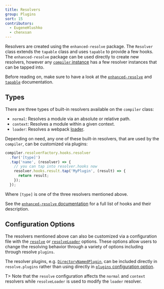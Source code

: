 ```yaml
---
title: Resolvers
group: Plugins
sort: 15
contributors:
  - EugeneHlushko
  - chenxsan
---
```


Resolvers are created using the `enhanced-resolve` package. The `Resolver`
class extends the `tapable` class and uses `tapable` to provide a few hooks.
The `enhanced-resolve` package can be used directly to create new resolvers,
however any [`compiler` instance](/api/node/#compiler-instance) has a few resolver instances that can be
tapped into.

Before reading on, make sure to have a look at the
[`enhanced-resolve`](https://github.com/webpack/enhanced-resolve) and [`tapable`](/api/plugins/#tapable) documentation.

## Types

There are three types of built-in resolvers available on the `compiler` class:

- `normal`: Resolves a module via an absolute or relative path.
- `context`: Resolves a module within a given context.
- `loader`: Resolves a webpack [loader](/loaders).

Depending on need, any one of these built-in resolvers, that are used by the `compiler`,
can be customized via plugins:

```js
compiler.resolverFactory.hooks.resolver
  .for('[type]')
  .tap('name', (resolver) => {
    // you can tap into resolver.hooks now
    resolver.hooks.result.tap('MyPlugin', (result) => {
      return result;
    });
  });
```

Where `[type]` is one of the three resolvers mentioned above.

See the [`enhanced-resolve` documentation](https://github.com/webpack/enhanced-resolve) for a full list of hooks and their description.

## Configuration Options

The resolvers mentioned above can also be customized via a configuration file
with the [`resolve`](/configuration/resolve/) or [`resolveLoader`](/configuration/resolve/#resolveloader) options. These options allow
users to change the resolving behavior through a variety of options including
through resolve `plugins`.

The resolver plugins, e.g. [`DirectoryNamedPlugin`](https://github.com/shaketbaby/directory-named-webpack-plugin), can be included
directly in `resolve.plugins` rather than using directly in [`plugins` configuration option](/configuration/plugins/#plugins).

T> Note that the `resolve` configuration affects the `normal` and `context` resolvers while `resolveLoader` is used to modify the `loader` resolver.
